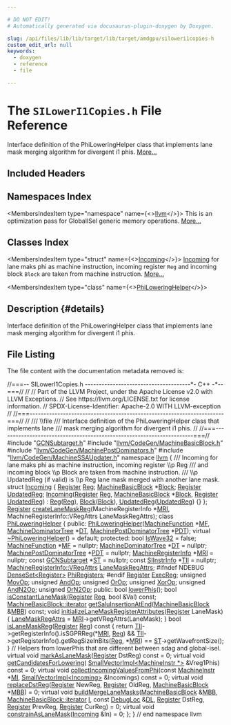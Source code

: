 ```yaml
---

# DO NOT EDIT!
# Automatically generated via docusaurus-plugin-doxygen by Doxygen.

slug: /api/files/lib/lib/target/lib/target/amdgpu/siloweri1copies-h
custom_edit_url: null
keywords:
  - doxygen
  - reference
  - file

---
```





# The `SILowerI1Copies.h` File Reference

<DoxygenPage pluginConfig={pluginConfig}>

Interface definition of the PhiLoweringHelper class that implements lane mask merging algorithm for divergent i1 phis. <a href="#details">More...</a>

## Included Headers

<IncludesList>
<IncludesListItem
  filePath="GCNSubtarget.h"
  permalink="/docs/api/files/lib/lib/target/lib/target/amdgpu/gcnsubtarget-h"
  isLocal="true" />
<IncludesListItem
  filePath="llvm/CodeGen/MachineBasicBlock.h"
  permalink="/docs/api/files/include/include/llvm/include/llvm/codegen/machinebasicblock-h"
  isLocal="true" />
<IncludesListItem
  filePath="llvm/CodeGen/MachinePostDominators.h"
  permalink="/docs/api/files/include/include/llvm/include/llvm/codegen/machinepostdominators-h"
  isLocal="true" />
<IncludesListItem
  filePath="llvm/CodeGen/MachineSSAUpdater.h"
  permalink="/docs/api/files/include/include/llvm/include/llvm/codegen/machinessaupdater-h"
  isLocal="true" />
</IncludesList>

## Namespaces Index

<MembersIndex>

<MembersIndexItem
  type="namespace"
  name={<><a href="/docs/api/namespaces/llvm">llvm</a></>}>
This is an optimization pass for GlobalISel generic memory operations. <a href="/docs/api/namespaces/llvm/#details">More...</a>
</MembersIndexItem>

</MembersIndex>

## Classes Index

<MembersIndex>

<MembersIndexItem
  type="struct"
  name={<><a href="/docs/api/structs/llvm/incoming">Incoming</a></>}>
<a href="/docs/api/structs/llvm/incoming">Incoming</a> for lane maks phi as machine instruction, incoming register <code>Reg</code> and incoming block <code>Block</code> are taken from machine instruction. <a href="/docs/api/structs/llvm/incoming/#details">More...</a>
</MembersIndexItem>

<MembersIndexItem
  type="class"
  name={<><a href="/docs/api/classes/llvm/philoweringhelper">PhiLoweringHelper</a></>}>
</MembersIndexItem>

</MembersIndex>

## Description {#details}

Interface definition of the PhiLoweringHelper class that implements lane mask merging algorithm for divergent i1 phis.

## File Listing

The file content with the documentation metadata removed is:

<ProgramListing>

<Link id="l00001" /><CodeLine lineNumber="1"><Highlight kind="comment">//===-- SILowerI1Copies.h --------------------------------------&#42;- C++ -&#42;--===//</Highlight><Highlight kind="normal"></Highlight></CodeLine>
<Link id="l00002" /><CodeLine lineNumber="2"><Highlight kind="normal"></Highlight><Highlight kind="comment">//</Highlight><Highlight kind="normal"></Highlight></CodeLine>
<Link id="l00003" /><CodeLine lineNumber="3"><Highlight kind="normal"></Highlight><Highlight kind="comment">// Part of the LLVM Project, under the Apache License v2.0 with LLVM Exceptions.</Highlight><Highlight kind="normal"></Highlight></CodeLine>
<Link id="l00004" /><CodeLine lineNumber="4"><Highlight kind="normal"></Highlight><Highlight kind="comment">// See https://llvm.org/LICENSE.txt for license information.</Highlight><Highlight kind="normal"></Highlight></CodeLine>
<Link id="l00005" /><CodeLine lineNumber="5"><Highlight kind="normal"></Highlight><Highlight kind="comment">// SPDX-License-Identifier: Apache-2.0 WITH LLVM-exception</Highlight><Highlight kind="normal"></Highlight></CodeLine>
<Link id="l00006" /><CodeLine lineNumber="6"><Highlight kind="normal"></Highlight><Highlight kind="comment">//</Highlight><Highlight kind="normal"></Highlight></CodeLine>
<Link id="l00007" /><CodeLine lineNumber="7"><Highlight kind="normal"></Highlight><Highlight kind="comment">//===----------------------------------------------------------------------===//</Highlight><Highlight kind="normal"></Highlight></CodeLine>
<Link id="l00008" /><CodeLine lineNumber="8"><Highlight kind="normal"></Highlight><Highlight kind="comment">//</Highlight><Highlight kind="comment"></Highlight></CodeLine>
<Link id="l00009" /><CodeLine lineNumber="9"><Highlight kind="comment">/// \\file</Highlight></CodeLine>
<Link id="l00010" /><CodeLine lineNumber="10"><Highlight kind="comment">/// Interface definition of the PhiLoweringHelper class that implements lane</Highlight></CodeLine>
<Link id="l00011" /><CodeLine lineNumber="11"><Highlight kind="comment">/// mask merging algorithm for divergent i1 phis.</Highlight><Highlight kind="normal"></Highlight></CodeLine>
<Link id="l00012" /><CodeLine lineNumber="12"><Highlight kind="normal"></Highlight><Highlight kind="comment">//</Highlight><Highlight kind="normal"></Highlight></CodeLine>
<Link id="l00013" /><CodeLine lineNumber="13"><Highlight kind="normal"></Highlight><Highlight kind="comment">//===----------------------------------------------------------------------===//</Highlight><Highlight kind="normal"></Highlight></CodeLine>
<Link id="l00014" /><CodeLine lineNumber="14"><Highlight kind="normal"></Highlight></CodeLine>
<Link id="l00015" /><CodeLine lineNumber="15"><Highlight kind="normal"></Highlight><Highlight kind="preprocessor">#include &quot;<a href="/docs/api/files/lib/lib/target/lib/target/amdgpu/gcnsubtarget-h">GCNSubtarget.h</a>&quot;</Highlight><Highlight kind="normal"></Highlight></CodeLine>
<Link id="l00016" /><CodeLine lineNumber="16"><Highlight kind="normal"></Highlight><Highlight kind="preprocessor">#include &quot;<a href="/docs/api/files/include/include/llvm/include/llvm/codegen/machinebasicblock-h">llvm/CodeGen/MachineBasicBlock.h</a>&quot;</Highlight><Highlight kind="normal"></Highlight></CodeLine>
<Link id="l00017" /><CodeLine lineNumber="17"><Highlight kind="normal"></Highlight><Highlight kind="preprocessor">#include &quot;<a href="/docs/api/files/include/include/llvm/include/llvm/codegen/machinepostdominators-h">llvm/CodeGen/MachinePostDominators.h</a>&quot;</Highlight><Highlight kind="normal"></Highlight></CodeLine>
<Link id="l00018" /><CodeLine lineNumber="18"><Highlight kind="normal"></Highlight><Highlight kind="preprocessor">#include &quot;<a href="/docs/api/files/include/include/llvm/include/llvm/codegen/machinessaupdater-h">llvm/CodeGen/MachineSSAUpdater.h</a>&quot;</Highlight><Highlight kind="normal"></Highlight></CodeLine>
<Link id="l00019" /><CodeLine lineNumber="19"><Highlight kind="normal"></Highlight></CodeLine>
<Link id="l00020" /><CodeLine lineNumber="20"><Highlight kind="normal"></Highlight><Highlight kind="keyword">namespace </Highlight><Highlight kind="normal"><a href="/docs/api/namespaces/llvm">llvm</a> &#123;</Highlight></CodeLine>
<Link id="l00021" /><CodeLine lineNumber="21"><Highlight kind="normal"></Highlight><Highlight kind="comment"></Highlight></CodeLine>
<Link id="l00022" /><CodeLine lineNumber="22"><Highlight kind="comment">/// Incoming for lane maks phi as machine instruction, incoming register \\p Reg</Highlight></CodeLine>
<Link id="l00023" /><CodeLine lineNumber="23"><Highlight kind="comment">/// and incoming block \\p Block are taken from machine instruction.</Highlight></CodeLine>
<Link id="l00024" /><CodeLine lineNumber="24"><Highlight kind="comment">/// \\p UpdatedReg (if valid) is \\p Reg lane mask merged with another lane mask.</Highlight><Highlight kind="normal"></Highlight></CodeLine>
<Link id="l00025" /><CodeLine lineNumber="25" lineLink="/docs/api/structs/llvm/incoming"><Highlight kind="normal"></Highlight><Highlight kind="keyword">struct </Highlight><Highlight kind="normal"><a href="/docs/api/structs/llvm/incoming/#ad58bc441bdf9da355b3394b9fb003d69">Incoming</a> &#123;</Highlight></CodeLine>
<Link id="l00026" /><CodeLine lineNumber="26" lineLink="/docs/api/structs/llvm/incoming/#add0311bdcdd42cf92009abbc6c209df6"><Highlight kind="normal">  <a href="/docs/api/classes/llvm/register">Register</a> <a href="/docs/api/structs/llvm/incoming/#add0311bdcdd42cf92009abbc6c209df6">Reg</a>;</Highlight></CodeLine>
<Link id="l00027" /><CodeLine lineNumber="27" lineLink="/docs/api/structs/llvm/incoming/#abff0731632db5e52bc5ea3fdba5dbd8d"><Highlight kind="normal">  <a href="/docs/api/classes/llvm/machinebasicblock">MachineBasicBlock</a> &#42;<a href="/docs/api/structs/llvm/incoming/#abff0731632db5e52bc5ea3fdba5dbd8d">Block</a>;</Highlight></CodeLine>
<Link id="l00028" /><CodeLine lineNumber="28" lineLink="/docs/api/structs/llvm/incoming/#adf98eddaedb122096fd002bc09fc9b76"><Highlight kind="normal">  <a href="/docs/api/classes/llvm/register">Register</a> <a href="/docs/api/structs/llvm/incoming/#adf98eddaedb122096fd002bc09fc9b76">UpdatedReg</a>;</Highlight></CodeLine>
<Link id="l00029" /><CodeLine lineNumber="29"><Highlight kind="normal"></Highlight></CodeLine>
<Link id="l00030" /><CodeLine lineNumber="30" lineLink="/docs/api/structs/llvm/incoming/#ad58bc441bdf9da355b3394b9fb003d69"><Highlight kind="normal">  <a href="/docs/api/structs/llvm/incoming/#ad58bc441bdf9da355b3394b9fb003d69">Incoming</a>(<a href="/docs/api/classes/llvm/register">Register</a> <a href="/docs/api/structs/llvm/incoming/#add0311bdcdd42cf92009abbc6c209df6">Reg</a>, <a href="/docs/api/classes/llvm/machinebasicblock">MachineBasicBlock</a> &#42;<a href="/docs/api/structs/llvm/incoming/#abff0731632db5e52bc5ea3fdba5dbd8d">Block</a>, <a href="/docs/api/classes/llvm/register">Register</a> <a href="/docs/api/structs/llvm/incoming/#adf98eddaedb122096fd002bc09fc9b76">UpdatedReg</a>)</Highlight></CodeLine>
<Link id="l00031" /><CodeLine lineNumber="31"><Highlight kind="normal">      : <a href="/docs/api/structs/llvm/incoming/#add0311bdcdd42cf92009abbc6c209df6">Reg</a>(<a href="/docs/api/structs/llvm/incoming/#add0311bdcdd42cf92009abbc6c209df6">Reg</a>), <a href="/docs/api/structs/llvm/incoming/#abff0731632db5e52bc5ea3fdba5dbd8d">Block</a>(<a href="/docs/api/structs/llvm/incoming/#abff0731632db5e52bc5ea3fdba5dbd8d">Block</a>), <a href="/docs/api/structs/llvm/incoming/#adf98eddaedb122096fd002bc09fc9b76">UpdatedReg</a>(<a href="/docs/api/structs/llvm/incoming/#adf98eddaedb122096fd002bc09fc9b76">UpdatedReg</a>) &#123;&#125;</Highlight></CodeLine>
<Link id="l00032" /><CodeLine lineNumber="32"><Highlight kind="normal">&#125;;</Highlight></CodeLine>
<Link id="l00033" /><CodeLine lineNumber="33"><Highlight kind="normal"></Highlight></CodeLine>
<Link id="l00034" /><CodeLine lineNumber="34"><Highlight kind="normal"><a href="/docs/api/files/lib/lib/transforms/lib/transforms/utils/mem2reg-cpp/#a6fde3eb6ca09ddf2fd76432176d817bb">Register</a> <a href="/docs/api/namespaces/llvm/#a94b43ba7ddb7fcd4dab5bf28c829a423">createLaneMaskReg</a>(MachineRegisterInfo &#42;<a href="/docs/api/files/lib/lib/target/lib/target/aarch64/aarch64advsimdscalarpass-cpp/#aacd2ab195054a3e6a74bfbb9d5d571c8">MRI</a>,</Highlight></CodeLine>
<Link id="l00035" /><CodeLine lineNumber="35"><Highlight kind="normal">                           MachineRegisterInfo::VRegAttrs LaneMaskRegAttrs);</Highlight></CodeLine>
<Link id="l00036" /><CodeLine lineNumber="36"><Highlight kind="normal"></Highlight></CodeLine>
<Link id="l00037" /><CodeLine lineNumber="37" lineLink="/docs/api/classes/llvm/philoweringhelper"><Highlight kind="normal"></Highlight><Highlight kind="keyword">class </Highlight><Highlight kind="normal"><a href="/docs/api/classes/llvm/philoweringhelper/#a2a55e57cd0a8346f83e5e2ebe32beb65">PhiLoweringHelper</a> &#123;</Highlight></CodeLine>
<Link id="l00038" /><CodeLine lineNumber="38"><Highlight kind="normal"></Highlight><Highlight kind="keyword">public</Highlight><Highlight kind="normal">:</Highlight></CodeLine>
<Link id="l00039" /><CodeLine lineNumber="39"><Highlight kind="normal">  <a href="/docs/api/classes/llvm/philoweringhelper/#a2a55e57cd0a8346f83e5e2ebe32beb65">PhiLoweringHelper</a>(<a href="/docs/api/classes/llvm/machinefunction">MachineFunction</a> &#42;<a href="/docs/api/classes/llvm/philoweringhelper/#a80b1d6c9ae89f83c6918aaee904070c3">MF</a>, <a href="/docs/api/classes/llvm/machinedominatortree">MachineDominatorTree</a> &#42;<a href="/docs/api/classes/llvm/philoweringhelper/#a5c654bc63075ea6446978668af9b23c7">DT</a>,</Highlight></CodeLine>
<Link id="l00040" /><CodeLine lineNumber="40"><Highlight kind="normal">                    <a href="/docs/api/classes/llvm/machinepostdominatortree">MachinePostDominatorTree</a> &#42;<a href="/docs/api/classes/llvm/philoweringhelper/#aa60a09fb7712789a3e5e58806b4aa10d">PDT</a>);</Highlight></CodeLine>
<Link id="l00041" /><CodeLine lineNumber="41" lineLink="/docs/api/classes/llvm/philoweringhelper/#a4e0144122edbca94d040f2885be68eb1"><Highlight kind="normal">  </Highlight><Highlight kind="keyword">virtual</Highlight><Highlight kind="normal"> <a href="/docs/api/classes/llvm/philoweringhelper/#a4e0144122edbca94d040f2885be68eb1">~PhiLoweringHelper</a>() = </Highlight><Highlight kind="keywordflow">default</Highlight><Highlight kind="normal">;</Highlight></CodeLine>
<Link id="l00042" /><CodeLine lineNumber="42"><Highlight kind="normal"></Highlight></CodeLine>
<Link id="l00043" /><CodeLine lineNumber="43"><Highlight kind="normal"></Highlight><Highlight kind="keyword">protected</Highlight><Highlight kind="normal">:</Highlight></CodeLine>
<Link id="l00044" /><CodeLine lineNumber="44" lineLink="/docs/api/classes/llvm/philoweringhelper/#a9ec177d403afa0864501ca04f08ec425"><Highlight kind="normal">  </Highlight><Highlight kind="keywordtype">bool</Highlight><Highlight kind="normal"> <a href="/docs/api/classes/llvm/philoweringhelper/#a9ec177d403afa0864501ca04f08ec425">IsWave32</a> = </Highlight><Highlight kind="keyword">false</Highlight><Highlight kind="normal">;</Highlight></CodeLine>
<Link id="l00045" /><CodeLine lineNumber="45" lineLink="/docs/api/classes/llvm/philoweringhelper/#a80b1d6c9ae89f83c6918aaee904070c3"><Highlight kind="normal">  <a href="/docs/api/classes/llvm/machinefunction">MachineFunction</a> &#42;<a href="/docs/api/classes/llvm/philoweringhelper/#a80b1d6c9ae89f83c6918aaee904070c3">MF</a> = </Highlight><Highlight kind="keyword">nullptr</Highlight><Highlight kind="normal">;</Highlight></CodeLine>
<Link id="l00046" /><CodeLine lineNumber="46" lineLink="/docs/api/classes/llvm/philoweringhelper/#a5c654bc63075ea6446978668af9b23c7"><Highlight kind="normal">  <a href="/docs/api/classes/llvm/machinedominatortree">MachineDominatorTree</a> &#42;<a href="/docs/api/classes/llvm/philoweringhelper/#a5c654bc63075ea6446978668af9b23c7">DT</a> = </Highlight><Highlight kind="keyword">nullptr</Highlight><Highlight kind="normal">;</Highlight></CodeLine>
<Link id="l00047" /><CodeLine lineNumber="47" lineLink="/docs/api/classes/llvm/philoweringhelper/#aa60a09fb7712789a3e5e58806b4aa10d"><Highlight kind="normal">  <a href="/docs/api/classes/llvm/machinepostdominatortree">MachinePostDominatorTree</a> &#42;<a href="/docs/api/classes/llvm/philoweringhelper/#aa60a09fb7712789a3e5e58806b4aa10d">PDT</a> = </Highlight><Highlight kind="keyword">nullptr</Highlight><Highlight kind="normal">;</Highlight></CodeLine>
<Link id="l00048" /><CodeLine lineNumber="48" lineLink="/docs/api/classes/llvm/philoweringhelper/#a587ec89e73d2290668b58a5e7f771f35"><Highlight kind="normal">  <a href="/docs/api/classes/llvm/machineregisterinfo">MachineRegisterInfo</a> &#42;<a href="/docs/api/classes/llvm/philoweringhelper/#a587ec89e73d2290668b58a5e7f771f35">MRI</a> = </Highlight><Highlight kind="keyword">nullptr</Highlight><Highlight kind="normal">;</Highlight></CodeLine>
<Link id="l00049" /><CodeLine lineNumber="49" lineLink="/docs/api/classes/llvm/philoweringhelper/#aaada4db8807fee28bb4785a3ab1f9df1"><Highlight kind="normal">  </Highlight><Highlight kind="keyword">const</Highlight><Highlight kind="normal"> <a href="/docs/api/classes/llvm/gcnsubtarget">GCNSubtarget</a> &#42;<a href="/docs/api/classes/llvm/philoweringhelper/#aaada4db8807fee28bb4785a3ab1f9df1">ST</a> = </Highlight><Highlight kind="keyword">nullptr</Highlight><Highlight kind="normal">;</Highlight></CodeLine>
<Link id="l00050" /><CodeLine lineNumber="50" lineLink="/docs/api/classes/llvm/philoweringhelper/#ab37b9650dd3ff2294ac2556672c52eb3"><Highlight kind="normal">  </Highlight><Highlight kind="keyword">const</Highlight><Highlight kind="normal"> <a href="/docs/api/classes/llvm/siinstrinfo">SIInstrInfo</a> &#42;<a href="/docs/api/classes/llvm/philoweringhelper/#ab37b9650dd3ff2294ac2556672c52eb3">TII</a> = </Highlight><Highlight kind="keyword">nullptr</Highlight><Highlight kind="normal">;</Highlight></CodeLine>
<Link id="l00051" /><CodeLine lineNumber="51" lineLink="/docs/api/classes/llvm/philoweringhelper/#acefa582f93360081f06fe71aef54da34"><Highlight kind="normal">  <a href="/docs/api/structs/llvm/machineregisterinfo/vregattrs">MachineRegisterInfo::VRegAttrs</a> <a href="/docs/api/classes/llvm/philoweringhelper/#acefa582f93360081f06fe71aef54da34">LaneMaskRegAttrs</a>;</Highlight></CodeLine>
<Link id="l00052" /><CodeLine lineNumber="52"><Highlight kind="normal"></Highlight></CodeLine>
<Link id="l00053" /><CodeLine lineNumber="53"><Highlight kind="normal"></Highlight><Highlight kind="preprocessor">#ifndef NDEBUG</Highlight><Highlight kind="normal"></Highlight></CodeLine>
<Link id="l00054" /><CodeLine lineNumber="54" lineLink="/docs/api/classes/llvm/philoweringhelper/#a5cb5b9ea9fecf728e509eb1d1c749e36"><Highlight kind="normal">  <a href="/docs/api/classes/llvm/denseset">DenseSet&lt;Register&gt;</a> <a href="/docs/api/classes/llvm/philoweringhelper/#a5cb5b9ea9fecf728e509eb1d1c749e36">PhiRegisters</a>;</Highlight></CodeLine>
<Link id="l00055" /><CodeLine lineNumber="55"><Highlight kind="normal"></Highlight><Highlight kind="preprocessor">#endif</Highlight><Highlight kind="normal"></Highlight></CodeLine>
<Link id="l00056" /><CodeLine lineNumber="56"><Highlight kind="normal"></Highlight></CodeLine>
<Link id="l00057" /><CodeLine lineNumber="57" lineLink="/docs/api/classes/llvm/philoweringhelper/#ab28c61f3424d42ec86dca0bce1b10266"><Highlight kind="normal">  <a href="/docs/api/classes/llvm/register">Register</a> <a href="/docs/api/classes/llvm/philoweringhelper/#ab28c61f3424d42ec86dca0bce1b10266">ExecReg</a>;</Highlight></CodeLine>
<Link id="l00058" /><CodeLine lineNumber="58" lineLink="/docs/api/classes/llvm/philoweringhelper/#a2e1c001f50d207502739b89a74ee5747"><Highlight kind="normal">  </Highlight><Highlight kind="keywordtype">unsigned</Highlight><Highlight kind="normal"> <a href="/docs/api/classes/llvm/philoweringhelper/#a2e1c001f50d207502739b89a74ee5747">MovOp</a>;</Highlight></CodeLine>
<Link id="l00059" /><CodeLine lineNumber="59" lineLink="/docs/api/classes/llvm/philoweringhelper/#a4f5a15970e967ccbd3fe821e6d843fdb"><Highlight kind="normal">  </Highlight><Highlight kind="keywordtype">unsigned</Highlight><Highlight kind="normal"> <a href="/docs/api/classes/llvm/philoweringhelper/#a4f5a15970e967ccbd3fe821e6d843fdb">AndOp</a>;</Highlight></CodeLine>
<Link id="l00060" /><CodeLine lineNumber="60" lineLink="/docs/api/classes/llvm/philoweringhelper/#a579b1d38ea323d182d66c8db95263877"><Highlight kind="normal">  </Highlight><Highlight kind="keywordtype">unsigned</Highlight><Highlight kind="normal"> <a href="/docs/api/classes/llvm/philoweringhelper/#a579b1d38ea323d182d66c8db95263877">OrOp</a>;</Highlight></CodeLine>
<Link id="l00061" /><CodeLine lineNumber="61" lineLink="/docs/api/classes/llvm/philoweringhelper/#a4d640108a701d456f16d8b3ea85a7aa1"><Highlight kind="normal">  </Highlight><Highlight kind="keywordtype">unsigned</Highlight><Highlight kind="normal"> <a href="/docs/api/classes/llvm/philoweringhelper/#a4d640108a701d456f16d8b3ea85a7aa1">XorOp</a>;</Highlight></CodeLine>
<Link id="l00062" /><CodeLine lineNumber="62" lineLink="/docs/api/classes/llvm/philoweringhelper/#af740485c69305e62a9c4f68369437174"><Highlight kind="normal">  </Highlight><Highlight kind="keywordtype">unsigned</Highlight><Highlight kind="normal"> <a href="/docs/api/classes/llvm/philoweringhelper/#af740485c69305e62a9c4f68369437174">AndN2Op</a>;</Highlight></CodeLine>
<Link id="l00063" /><CodeLine lineNumber="63" lineLink="/docs/api/classes/llvm/philoweringhelper/#a1e02e6fd3b0984f62948db4061d4ca44"><Highlight kind="normal">  </Highlight><Highlight kind="keywordtype">unsigned</Highlight><Highlight kind="normal"> <a href="/docs/api/classes/llvm/philoweringhelper/#a1e02e6fd3b0984f62948db4061d4ca44">OrN2Op</a>;</Highlight></CodeLine>
<Link id="l00064" /><CodeLine lineNumber="64"><Highlight kind="normal"></Highlight></CodeLine>
<Link id="l00065" /><CodeLine lineNumber="65"><Highlight kind="normal"></Highlight><Highlight kind="keyword">public</Highlight><Highlight kind="normal">:</Highlight></CodeLine>
<Link id="l00066" /><CodeLine lineNumber="66"><Highlight kind="normal">  </Highlight><Highlight kind="keywordtype">bool</Highlight><Highlight kind="normal"> <a href="/docs/api/classes/llvm/philoweringhelper/#a0321e28cc3da73c666a6f5e58a541de8">lowerPhis</a>();</Highlight></CodeLine>
<Link id="l00067" /><CodeLine lineNumber="67"><Highlight kind="normal">  </Highlight><Highlight kind="keywordtype">bool</Highlight><Highlight kind="normal"> <a href="/docs/api/classes/llvm/philoweringhelper/#ae3b1d4a4b487362c26550bdbab4ea36a">isConstantLaneMask</a>(<a href="/docs/api/classes/llvm/register">Register</a> <a href="/docs/api/files/lib/lib/codegen/machinesink-cpp/#a359e1ff26f6d466d927a61aae45b05c3">Reg</a>, </Highlight><Highlight kind="keywordtype">bool</Highlight><Highlight kind="normal"> &amp;Val) </Highlight><Highlight kind="keyword">const</Highlight><Highlight kind="normal">;</Highlight></CodeLine>
<Link id="l00068" /><CodeLine lineNumber="68"><Highlight kind="normal">  <a href="/docs/api/classes/llvm/machinebasicblock/#ae34c996b58df9b9ce6695a0c8b70c533">MachineBasicBlock::iterator</a></Highlight></CodeLine>
<Link id="l00069" /><CodeLine lineNumber="69"><Highlight kind="normal">  <a href="/docs/api/classes/llvm/philoweringhelper/#ad72bd12fda2631c827d985132e090883">getSaluInsertionAtEnd</a>(<a href="/docs/api/classes/llvm/machinebasicblock">MachineBasicBlock</a> &amp;<a href="/docs/api/files/lib/lib/target/lib/target/arm/armslshardening-cpp/#a5958512eae2979bd2eb383977996a600">MBB</a>) </Highlight><Highlight kind="keyword">const</Highlight><Highlight kind="normal">;</Highlight></CodeLine>
<Link id="l00070" /><CodeLine lineNumber="70"><Highlight kind="normal"></Highlight></CodeLine>
<Link id="l00071" /><CodeLine lineNumber="71" lineLink="/docs/api/classes/llvm/philoweringhelper/#add0c3d95c2434973b3b5795aecadf243"><Highlight kind="normal">  </Highlight><Highlight kind="keywordtype">void</Highlight><Highlight kind="normal"> <a href="/docs/api/classes/llvm/philoweringhelper/#add0c3d95c2434973b3b5795aecadf243">initializeLaneMaskRegisterAttributes</a>(<a href="/docs/api/classes/llvm/register">Register</a> LaneMask) &#123;</Highlight></CodeLine>
<Link id="l00072" /><CodeLine lineNumber="72"><Highlight kind="normal">    <a href="/docs/api/classes/llvm/philoweringhelper/#acefa582f93360081f06fe71aef54da34">LaneMaskRegAttrs</a> = <a href="/docs/api/classes/llvm/philoweringhelper/#a587ec89e73d2290668b58a5e7f771f35">MRI</a>-&gt;getVRegAttrs(LaneMask);</Highlight></CodeLine>
<Link id="l00073" /><CodeLine lineNumber="73"><Highlight kind="normal">  &#125;</Highlight></CodeLine>
<Link id="l00074" /><CodeLine lineNumber="74"><Highlight kind="normal"></Highlight></CodeLine>
<Link id="l00075" /><CodeLine lineNumber="75" lineLink="/docs/api/classes/llvm/philoweringhelper/#a4b9e1c74c0536fbade814091fd3c8ee3"><Highlight kind="normal">  </Highlight><Highlight kind="keywordtype">bool</Highlight><Highlight kind="normal"> <a href="/docs/api/classes/llvm/philoweringhelper/#a4b9e1c74c0536fbade814091fd3c8ee3">isLaneMaskReg</a>(<a href="/docs/api/classes/llvm/register">Register</a> <a href="/docs/api/files/lib/lib/codegen/machinesink-cpp/#a359e1ff26f6d466d927a61aae45b05c3">Reg</a>)</Highlight><Highlight kind="keyword"> const </Highlight><Highlight kind="normal">&#123;</Highlight></CodeLine>
<Link id="l00076" /><CodeLine lineNumber="76"><Highlight kind="normal">    </Highlight><Highlight kind="keywordflow">return</Highlight><Highlight kind="normal"> <a href="/docs/api/classes/llvm/philoweringhelper/#ab37b9650dd3ff2294ac2556672c52eb3">TII</a>-&gt;getRegisterInfo().isSGPRReg(&#42;<a href="/docs/api/classes/llvm/philoweringhelper/#a587ec89e73d2290668b58a5e7f771f35">MRI</a>, <a href="/docs/api/files/lib/lib/codegen/machinesink-cpp/#a359e1ff26f6d466d927a61aae45b05c3">Reg</a>) &amp;&amp;</Highlight></CodeLine>
<Link id="l00077" /><CodeLine lineNumber="77"><Highlight kind="normal">           <a href="/docs/api/classes/llvm/philoweringhelper/#ab37b9650dd3ff2294ac2556672c52eb3">TII</a>-&gt;getRegisterInfo().getRegSizeInBits(<a href="/docs/api/files/lib/lib/codegen/machinesink-cpp/#a359e1ff26f6d466d927a61aae45b05c3">Reg</a>, &#42;<a href="/docs/api/classes/llvm/philoweringhelper/#a587ec89e73d2290668b58a5e7f771f35">MRI</a>) ==</Highlight></CodeLine>
<Link id="l00078" /><CodeLine lineNumber="78"><Highlight kind="normal">               <a href="/docs/api/classes/llvm/philoweringhelper/#aaada4db8807fee28bb4785a3ab1f9df1">ST</a>-&gt;getWavefrontSize();</Highlight></CodeLine>
<Link id="l00079" /><CodeLine lineNumber="79"><Highlight kind="normal">  &#125;</Highlight></CodeLine>
<Link id="l00080" /><CodeLine lineNumber="80"><Highlight kind="normal"></Highlight></CodeLine>
<Link id="l00081" /><CodeLine lineNumber="81"><Highlight kind="normal">  </Highlight><Highlight kind="comment">// Helpers from lowerPhis that are different between sdag and global-isel.</Highlight><Highlight kind="normal"></Highlight></CodeLine>
<Link id="l00082" /><CodeLine lineNumber="82"><Highlight kind="normal"></Highlight></CodeLine>
<Link id="l00083" /><CodeLine lineNumber="83" lineLink="/docs/api/classes/llvm/philoweringhelper/#aa08cf4a0f128ee9edaa571de8aeff7f5"><Highlight kind="normal">  </Highlight><Highlight kind="keyword">virtual</Highlight><Highlight kind="normal"> </Highlight><Highlight kind="keywordtype">void</Highlight><Highlight kind="normal"> <a href="/docs/api/classes/llvm/philoweringhelper/#aa08cf4a0f128ee9edaa571de8aeff7f5">markAsLaneMask</a>(<a href="/docs/api/classes/llvm/register">Register</a> DstReg) </Highlight><Highlight kind="keyword">const</Highlight><Highlight kind="normal"> = 0;</Highlight></CodeLine>
<Link id="l00084" /><CodeLine lineNumber="84" lineLink="/docs/api/classes/llvm/philoweringhelper/#a5e33d733fd295b7e8f40320cd8a9bbe2"><Highlight kind="normal">  </Highlight><Highlight kind="keyword">virtual</Highlight><Highlight kind="normal"> </Highlight><Highlight kind="keywordtype">void</Highlight><Highlight kind="normal"> <a href="/docs/api/classes/llvm/philoweringhelper/#a5e33d733fd295b7e8f40320cd8a9bbe2">getCandidatesForLowering</a>(</Highlight></CodeLine>
<Link id="l00085" /><CodeLine lineNumber="85"><Highlight kind="normal">      <a href="/docs/api/classes/llvm/smallvectorimpl">SmallVectorImpl&lt;MachineInstr &#42;&gt;</a> &amp;Vreg1Phis) </Highlight><Highlight kind="keyword">const</Highlight><Highlight kind="normal"> = 0;</Highlight></CodeLine>
<Link id="l00086" /><CodeLine lineNumber="86"><Highlight kind="normal">  </Highlight><Highlight kind="keyword">virtual</Highlight><Highlight kind="normal"> </Highlight><Highlight kind="keywordtype">void</Highlight><Highlight kind="normal"></Highlight></CodeLine>
<Link id="l00087" /><CodeLine lineNumber="87" lineLink="/docs/api/classes/llvm/philoweringhelper/#a977e7d4ce353a9c3e9284feef1598824"><Highlight kind="normal">  <a href="/docs/api/classes/llvm/philoweringhelper/#a977e7d4ce353a9c3e9284feef1598824">collectIncomingValuesFromPhi</a>(</Highlight><Highlight kind="keyword">const</Highlight><Highlight kind="normal"> <a href="/docs/api/classes/llvm/machineinstr">MachineInstr</a> &#42;<a href="/docs/api/files/lib/lib/codegen/lib/codegen/globalisel/irtranslator-cpp/#abe44dfdea65b4f7e11e0a608ab708b76">MI</a>,</Highlight></CodeLine>
<Link id="l00088" /><CodeLine lineNumber="88"><Highlight kind="normal">                               <a href="/docs/api/classes/llvm/smallvectorimpl">SmallVectorImpl&lt;Incoming&gt;</a> &amp;Incomings) </Highlight><Highlight kind="keyword">const</Highlight><Highlight kind="normal"> = 0;</Highlight></CodeLine>
<Link id="l00089" /><CodeLine lineNumber="89" lineLink="/docs/api/classes/llvm/philoweringhelper/#af052e96e38471b6180b7f53c045ab933"><Highlight kind="normal">  </Highlight><Highlight kind="keyword">virtual</Highlight><Highlight kind="normal"> </Highlight><Highlight kind="keywordtype">void</Highlight><Highlight kind="normal"> <a href="/docs/api/classes/llvm/philoweringhelper/#af052e96e38471b6180b7f53c045ab933">replaceDstReg</a>(<a href="/docs/api/classes/llvm/register">Register</a> NewReg, <a href="/docs/api/classes/llvm/register">Register</a> OldReg,</Highlight></CodeLine>
<Link id="l00090" /><CodeLine lineNumber="90"><Highlight kind="normal">                             <a href="/docs/api/classes/llvm/machinebasicblock">MachineBasicBlock</a> &#42;<a href="/docs/api/files/lib/lib/target/lib/target/arm/armslshardening-cpp/#a5958512eae2979bd2eb383977996a600">MBB</a>) = 0;</Highlight></CodeLine>
<Link id="l00091" /><CodeLine lineNumber="91" lineLink="/docs/api/classes/llvm/philoweringhelper/#aeec4519e75acc0a0ec9b9e6d014e77be"><Highlight kind="normal">  </Highlight><Highlight kind="keyword">virtual</Highlight><Highlight kind="normal"> </Highlight><Highlight kind="keywordtype">void</Highlight><Highlight kind="normal"> <a href="/docs/api/classes/llvm/philoweringhelper/#aeec4519e75acc0a0ec9b9e6d014e77be">buildMergeLaneMasks</a>(<a href="/docs/api/classes/llvm/machinebasicblock">MachineBasicBlock</a> &amp;<a href="/docs/api/files/lib/lib/target/lib/target/arm/armslshardening-cpp/#a5958512eae2979bd2eb383977996a600">MBB</a>,</Highlight></CodeLine>
<Link id="l00092" /><CodeLine lineNumber="92"><Highlight kind="normal">                                   <a href="/docs/api/classes/llvm/machinebasicblock/#ae34c996b58df9b9ce6695a0c8b70c533">MachineBasicBlock::iterator</a> <a href="/docs/api/files/lib/lib/support/md5-cpp/#ac0eafdc9ee161b71e7af98af736952fd">I</a>,</Highlight></CodeLine>
<Link id="l00093" /><CodeLine lineNumber="93"><Highlight kind="normal">                                   </Highlight><Highlight kind="keyword">const</Highlight><Highlight kind="normal"> <a href="/docs/api/classes/llvm/debugloc">DebugLoc</a> &amp;<a href="/docs/api/files/lib/lib/target/lib/target/arm/armslshardening-cpp/#ad467c4ab9119043f9b7750ab986be61a">DL</a>, <a href="/docs/api/classes/llvm/register">Register</a> DstReg,</Highlight></CodeLine>
<Link id="l00094" /><CodeLine lineNumber="94"><Highlight kind="normal">                                   <a href="/docs/api/classes/llvm/register">Register</a> PrevReg, <a href="/docs/api/classes/llvm/register">Register</a> CurReg) = 0;</Highlight></CodeLine>
<Link id="l00095" /><CodeLine lineNumber="95" lineLink="/docs/api/classes/llvm/philoweringhelper/#a824eba86a6110e7b7d0ba389356aed9b"><Highlight kind="normal">  </Highlight><Highlight kind="keyword">virtual</Highlight><Highlight kind="normal"> </Highlight><Highlight kind="keywordtype">void</Highlight><Highlight kind="normal"> <a href="/docs/api/classes/llvm/philoweringhelper/#a824eba86a6110e7b7d0ba389356aed9b">constrainAsLaneMask</a>(<a href="/docs/api/structs/llvm/incoming">Incoming</a> &amp;In) = 0;</Highlight></CodeLine>
<Link id="l00096" /><CodeLine lineNumber="96"><Highlight kind="normal">&#125;;</Highlight></CodeLine>
<Link id="l00097" /><CodeLine lineNumber="97"><Highlight kind="normal"></Highlight></CodeLine>
<Link id="l00098" /><CodeLine lineNumber="98"><Highlight kind="normal">&#125; </Highlight><Highlight kind="comment">// end namespace llvm</Highlight><Highlight kind="normal"></Highlight></CodeLine>

</ProgramListing>


</DoxygenPage>
